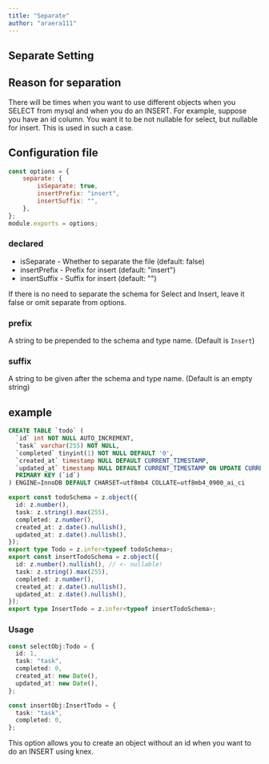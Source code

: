 ```yaml
---
title: "Separate"
author: "araera111"
---
```


## Separate Setting

## Reason for separation
There will be times when you want to use different objects when you SELECT from mysql and when you do an INSERT. For example, suppose you have an id column. You want it to be not nullable for select, but nullable for insert. This is used in such a case.


## Configuration file

```js
const options = {
	separate: {
		isSeparate: true,
		insertPrefix: "insert",
		insertSuffix: "",
	},
};
module.exports = options;
```

### declared

- isSeparate - Whether to separate the file (default: false)
- insertPrefix - Prefix for insert (default: "insert")
- insertSuffix - Suffix for insert (default: "")

If there is no need to separate the schema for Select and Insert, leave it false or omit separate from options.


### prefix

A string to be prepended to the schema and type name. (Default is ```Insert```)

### suffix

A string to be given after the schema and type name. (Default is an empty string)

## example

```sql
CREATE TABLE `todo` (
  `id` int NOT NULL AUTO_INCREMENT,
  `task` varchar(255) NOT NULL,
  `completed` tinyint(1) NOT NULL DEFAULT '0',
  `created_at` timestamp NULL DEFAULT CURRENT_TIMESTAMP,
  `updated_at` timestamp NULL DEFAULT CURRENT_TIMESTAMP ON UPDATE CURRENT_TIMESTAMP,
  PRIMARY KEY (`id`)
) ENGINE=InnoDB DEFAULT CHARSET=utf8mb4 COLLATE=utf8mb4_0900_ai_ci
```

```ts
export const todoSchema = z.object({
  id: z.number(),
  task: z.string().max(255),
  completed: z.number(),
  created_at: z.date().nullish(),
  updated_at: z.date().nullish(),
});
export type Todo = z.infer<typeof todoSchema>;
export const insertTodoSchema = z.object({
  id: z.number().nullish(), // <- nullable!
  task: z.string().max(255),
  completed: z.number(),
  created_at: z.date().nullish(),
  updated_at: z.date().nullish(),
});
export type InsertTodo = z.infer<typeof insertTodoSchema>;
```

### Usage

```ts
const selectObj:Todo = {
  id: 1,
  task: "task",
  completed: 0,
  created_at: new Date(),
  updated_at: new Date(),
};

const insertObj:InsertTodo = {
  task: "task",
  completed: 0,
};
```

This option allows you to create an object without an id when you want to do an INSERT using knex.